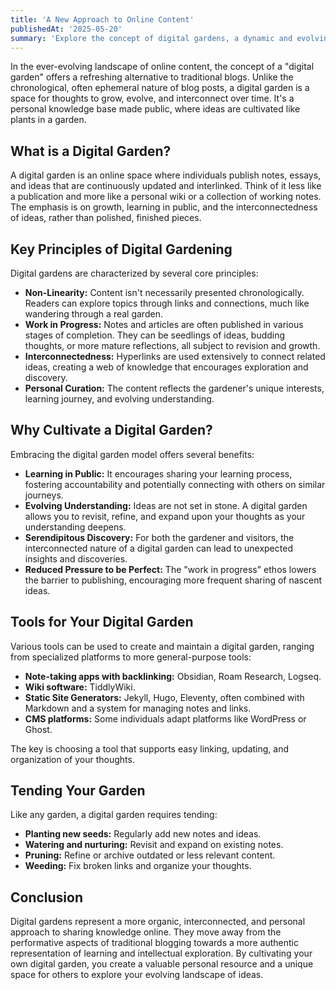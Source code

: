 ```yaml
---
title: 'A New Approach to Online Content'
publishedAt: '2025-05-20'
summary: 'Explore the concept of digital gardens, a dynamic and evolving way to share knowledge and ideas online, moving beyond traditional chronological blogs.'
---
```


In the ever-evolving landscape of online content, the concept of a "digital garden" offers a refreshing alternative to traditional blogs. Unlike the chronological, often ephemeral nature of blog posts, a digital garden is a space for thoughts to grow, evolve, and interconnect over time. It's a personal knowledge base made public, where ideas are cultivated like plants in a garden.

## What is a Digital Garden?

A digital garden is an online space where individuals publish notes, essays, and ideas that are continuously updated and interlinked. Think of it less like a publication and more like a personal wiki or a collection of working notes. The emphasis is on growth, learning in public, and the interconnectedness of ideas, rather than polished, finished pieces.

## Key Principles of Digital Gardening

Digital gardens are characterized by several core principles:

*   **Non-Linearity:** Content isn't necessarily presented chronologically. Readers can explore topics through links and connections, much like wandering through a real garden.
*   **Work in Progress:** Notes and articles are often published in various stages of completion. They can be seedlings of ideas, budding thoughts, or more mature reflections, all subject to revision and growth.
*   **Interconnectedness:** Hyperlinks are used extensively to connect related ideas, creating a web of knowledge that encourages exploration and discovery.
*   **Personal Curation:** The content reflects the gardener's unique interests, learning journey, and evolving understanding.

## Why Cultivate a Digital Garden?

Embracing the digital garden model offers several benefits:

*   **Learning in Public:** It encourages sharing your learning process, fostering accountability and potentially connecting with others on similar journeys.
*   **Evolving Understanding:** Ideas are not set in stone. A digital garden allows you to revisit, refine, and expand upon your thoughts as your understanding deepens.
*   **Serendipitous Discovery:** For both the gardener and visitors, the interconnected nature of a digital garden can lead to unexpected insights and discoveries.
*   **Reduced Pressure to be Perfect:** The "work in progress" ethos lowers the barrier to publishing, encouraging more frequent sharing of nascent ideas.

## Tools for Your Digital Garden

Various tools can be used to create and maintain a digital garden, ranging from specialized platforms to more general-purpose tools:

*   **Note-taking apps with backlinking:** Obsidian, Roam Research, Logseq.
*   **Wiki software:** TiddlyWiki.
*   **Static Site Generators:** Jekyll, Hugo, Eleventy, often combined with Markdown and a system for managing notes and links.
*   **CMS platforms:** Some individuals adapt platforms like WordPress or Ghost.

The key is choosing a tool that supports easy linking, updating, and organization of your thoughts.

## Tending Your Garden

Like any garden, a digital garden requires tending:

*   **Planting new seeds:** Regularly add new notes and ideas.
*   **Watering and nurturing:** Revisit and expand on existing notes.
*   **Pruning:** Refine or archive outdated or less relevant content.
*   **Weeding:** Fix broken links and organize your thoughts.

## Conclusion

Digital gardens represent a more organic, interconnected, and personal approach to sharing knowledge online. They move away from the performative aspects of traditional blogging towards a more authentic representation of learning and intellectual exploration. By cultivating your own digital garden, you create a valuable personal resource and a unique space for others to explore your evolving landscape of ideas.

